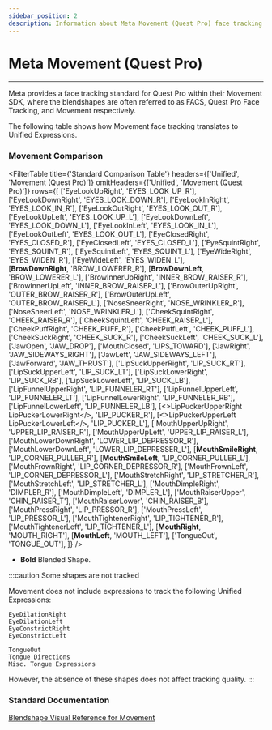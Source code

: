 ```yaml
---
sidebar_position: 2
description: Information about Meta Movement (Quest Pro) face tracking works with Unified Expressions.
---
```



# Meta Movement (Quest Pro)

***

Meta provides a face tracking standard for Quest Pro within their Movement SDK, 
where the blendshapes are often referred to as FACS, Quest Pro Face Tracking, 
and Movement respectively.

The following table shows how Movement face tracking translates to Unified Expressions.

### Movement Comparison

<FilterTable
  title={'Standard Comparison Table'}
  headers={['Unified', 'Movement (Quest Pro)']}
  omitHeaders={['Unified', 'Movement (Quest Pro)']}
  rows={[
    ['EyeLookUpRight', 'EYES_LOOK_UP_R'],
    ['EyeLookDownRight', 'EYES_LOOK_DOWN_R'],
    ['EyeLookInRight', 'EYES_LOOK_IN_R'],
    ['EyeLookOutRight', 'EYES_LOOK_OUT_R'],
    ['EyeLookUpLeft', 'EYES_LOOK_UP_L'],
    ['EyeLookDownLeft', 'EYES_LOOK_DOWN_L'],
    ['EyeLookInLeft', 'EYES_LOOK_IN_L'],
    ['EyeLookOutLeft', 'EYES_LOOK_OUT_L'],
    ['EyeClosedRight', 'EYES_CLOSED_R'],
    ['EyeClosedLeft', 'EYES_CLOSED_L'],
    ['EyeSquintRight', 'EYES_SQUINT_R'],
    ['EyeSquintLeft', 'EYES_SQUINT_L'],
    ['EyeWideRight', 'EYES_WIDEN_R'],
    ['EyeWideLeft', 'EYES_WIDEN_L'],   
    [<b>BrowDownRight</b>, 'BROW_LOWERER_R'],
    [<b>BrowDownLeft</b>, 'BROW_LOWERER_L'],
    ['BrowInnerUpRight', 'INNER_BROW_RAISER_R'],
    ['BrowInnerUpLeft', 'INNER_BROW_RAISER_L'],
    ['BrowOuterUpRight', 'OUTER_BROW_RAISER_R'],
    ['BrowOuterUpLeft', 'OUTER_BROW_RAISER_L'],
    ['NoseSneerRight', 'NOSE_WRINKLER_R'],
    ['NoseSneerLeft', 'NOSE_WRINKLER_L'],
    ['CheekSquintRight', 'CHEEK_RAISER_R'],
    ['CheekSquintLeft', 'CHEEK_RAISER_L'],
    ['CheekPuffRight', 'CHEEK_PUFF_R'],
    ['CheekPuffLeft', 'CHEEK_PUFF_L'],
    ['CheekSuckRight', 'CHEEK_SUCK_R'],
    ['CheekSuckLeft', 'CHEEK_SUCK_L'],
    ['JawOpen', 'JAW_DROP'],
    ['MouthClosed', 'LIPS_TOWARD'],
    ['JawRight', 'JAW_SIDEWAYS_RIGHT'],
    ['JawLeft', 'JAW_SIDEWAYS_LEFT'],
    ['JawForward', 'JAW_THRUST'],
    ['LipSuckUpperRight', 'LIP_SUCK_RT'],
    ['LipSuckUpperLeft', 'LIP_SUCK_LT'],
    ['LipSuckLowerRight', 'LIP_SUCK_RB'],
    ['LipSuckLowerLeft', 'LIP_SUCK_LB'],
    ['LipFunnelUpperRight', 'LIP_FUNNELER_RT'],
    ['LipFunnelUpperLeft', 'LIP_FUNNELER_LT'],
    ['LipFunnelLowerRight', 'LIP_FUNNELER_RB'],
    ['LipFunnelLowerLeft', 'LIP_FUNNELER_LB'],
    [<>LipPuckerUpperRight<br/>LipPuckerLowerRight</>, 'LIP_PUCKER_R'],
    [<>LipPuckerUpperLeft<br/>LipPuckerLowerLeft</>, 'LIP_PUCKER_L'],
    ['MouthUpperUpRight', 'UPPER_LIP_RAISER_R'],
    ['MouthUpperUpLeft', 'UPPER_LIP_RAISER_L'],
    ['MouthLowerDownRight', 'LOWER_LIP_DEPRESSOR_R'],
    ['MouthLowerDownLeft', 'LOWER_LIP_DEPRESSER_L'],
    [<b>MouthSmileRight</b>, 'LIP_CORNER_PULLER_R'],
    [<b>MouthSmileLeft</b>, 'LIP_CORNER_PULLER_L'],
    ['MouthFrownRight', 'LIP_CORNER_DEPRESSOR_R'],
    ['MouthFrownLeft', 'LIP_CORNER_DEPRESSOR_L'],
    ['MouthStretchRight', 'LIP_STRETCHER_R'],
    ['MouthStretchLeft', 'LIP_STRETCHER_L'],
    ['MouthDimpleRight', 'DIMPLER_R'],
    ['MouthDimpleLeft', 'DIMPLER_L'],
    ['MouthRaiserUpper', 'CHIN_RAISER_T'],
    ['MouthRaiserLower', 'CHIN_RAISER_B'],
    ['MouthPressRight', 'LIP_PRESSOR_R'],
    ['MouthPressLeft', 'LIP_PRESSOR_L'],
    ['MouthTightenerRight', 'LIP_TIGHTENER_R'],
    ['MouthTightenerLeft', 'LIP_TIGHTENER_L'],
    [<b>MouthRight</b>, 'MOUTH_RIGHT'],
    [<b>MouthLeft</b>, 'MOUTH_LEFT'],
    ['TongueOut', 'TONGUE_OUT'],
  ]}
/>

* <b>Bold</b> Blended Shape.

:::caution Some shapes are not tracked

Movement does not include expressions to track the following Unified Expressions:

```
EyeDilationRight
EyeDilationLeft
EyeConstrictRight
EyeConstrictLeft

TongueOut
Tongue Directions
Misc. Tongue Expressions
```

However, the absence of these shapes does not affect tracking quality.
:::

### Standard Documentation

<a href="https://developer.oculus.com/documentation/native/android/move-ref-blendshapes/">Blendshape Visual Reference for Movement</a>
